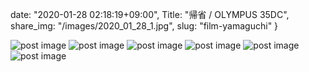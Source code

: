 date: "2020-01-28 02:18:19+09:00",
Title: "帰省 / OLYMPUS 35DC",
share_img: "/images/2020_01_28_1.jpg",
slug: "film-yamaguchi"
}

<img src="/images/2020_01_28_1.jpg" alt="post image" />
<img src="/images/2020_01_28_2.jpg" alt="post image" />
<img src="/images/2020_01_28_3.jpg" alt="post image" />
<img src="/images/2020_01_28_4.jpg" alt="post image" />
<img src="/images/2020_01_28_5.jpg" alt="post image" />
<img src="/images/2020_01_28_6.jpg" alt="post image" />